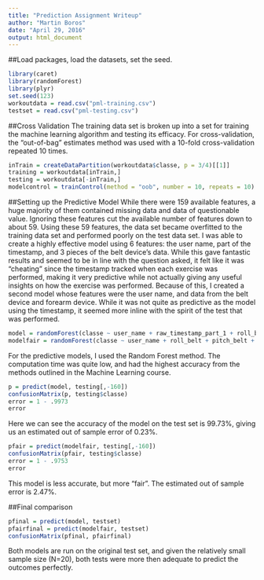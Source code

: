 ```yaml
---
title: "Prediction Assignment Writeup"
author: "Martin Boros"
date: "April 29, 2016"
output: html_document
---
```

##Load packages, load the datasets, set the seed.
  
```r
library(caret)
library(randomForest)
library(plyr)
set.seed(123)
workoutdata = read.csv("pml-training.csv")
testset = read.csv("pml-testing.csv")
```

##Cross Validation
The training data set is broken up into a set for training the machine learning algorithm and testing its efficacy. For cross-validation, the "out-of-bag"
estimates method was used with a 10-fold cross-validation repeated 10 times.

```r
inTrain = createDataPartition(workoutdata$classe, p = 3/4)[[1]]
training = workoutdata[inTrain,]
testing = workoutdata[-inTrain,]
modelcontrol = trainControl(method = "oob", number = 10, repeats = 10)
```



##Setting up the Predictive Model
While there were 159 available features, a huge majority of them contained missing data and data of questionable value. Ignoring these features cut the
available number of features down to about 59. Using these 59 features, the data set became overfitted to the training data set and performed poorly on
the test data set. I was able to create a highly effective model using 6 features: the user name, part of the timestamp, and 3 pieces of the belt device's
data. While this gave fantastic results and seemed to be in line with the question asked, it felt like it was "cheating" since the timestamp tracked when
each exercise was performed, making it very predictive while not actually giving any useful insights on how the exercise was performed.
Because of this, I created a second model whose features were the user name, and data from the belt device and forearm device. While it was not quite as
predictive as the model using the timestamp, it seemed more inline with the spirit of the test that was performed.

```r
model = randomForest(classe ~ user_name + raw_timestamp_part_1 + roll_belt + pitch_belt + yaw_belt + total_accel_belt, data = training, trainControl = modelcontrol)
modelfair = randomForest(classe ~ user_name + roll_belt + pitch_belt + yaw_belt + total_accel_belt + gyros_forearm_y + gyros_forearm_z + gyros_forearm_x + accel_forearm_x + accel_forearm_y + accel_forearm_z + magnet_forearm_x + magnet_forearm_y + magnet_forearm_z, data = training, trainControl = modelcontrol)
```

For the predictive models, I used the Random Forest method. The computation time was quite low, and had the highest accuracy from the methods outlined in
the Machine Learning course.


```r
p = predict(model, testing[,-160])
confusionMatrix(p, testing$classe)
error = 1 - .9973
error

```

Here we can see the accuracy of the model on the test set is 99.73%, giving us an estimated out of sample error of 0.23%.



```r
pfair = predict(modelfair, testing[,-160])
confusionMatrix(pfair, testing$classe)
error = 1 - .9753
error

```

This model is less accurate, but more "fair". The estimated out of sample error is 2.47%.


##Final comparison

```r
pfinal = predict(model, testset)
pfairfinal = predict(modelfair, testset)
confusionMatrix(pfinal, pfairfinal)
```

Both models are run on the original test set, and given the relatively small sample size (N=20), both tests were more then adequate to predict the outcomes
perfectly.